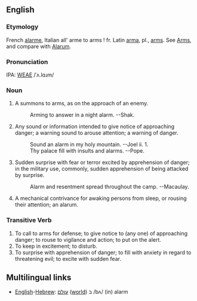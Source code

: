 ==English==
===Etymology===
French [[alarme]], Italian all' arme  to arms ! fr. Latin [[arma]], pl., [[arms]].  See [[Arms]], and compare with [[Alarum]].

===Pronunciation===
IPA: [[WEAE]] /ˈʌ.lɑɹm/

===Noun===
# A summons to arms, as on the approach of an enemy.
#:    Arming to answer in a night alarm. --Shak.
# Any sound or information intended to give notice of approaching danger; a warning sound to arouse attention; a warning of danger.
#:    Sound an alarm in my holy mountain. --Joel ii. 1.
#:    Thy palace fill with insults and alarms. --Pope.
# Sudden surprise with fear or terror excited by apprehension of danger; in the military use, commonly, sudden apprehension of being attacked by surprise.
#:    Alarm and resentment spread throughout the camp. --Macaulay.
# A mechanical contrivance for awaking persons from sleep, or rousing their attention; an alarum.

===Transitive Verb===
# To call to arms for defense; to give notice to (any one) of approaching danger; to rouse to vigilance and action; to put on the alert.
# To keep in excitement; to disturb.
# To surprise with apprehension of danger; to fill with anxiety in regard to threatening evil; to excite with sudden fear.

==Multilingual links==
*[[English]]-[[Hebrew]]:  [[עולם]] ([[world]]) ב /bʌ/ (in) alarm